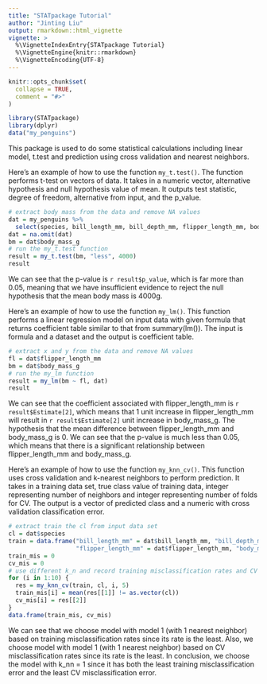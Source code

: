```yaml
---
title: "STATpackage Tutorial"
author: "Jinting Liu"
output: rmarkdown::html_vignette
vignette: >
  %\VignetteIndexEntry{STATpackage Tutorial}
  %\VignetteEngine{knitr::rmarkdown}
  %\VignetteEncoding{UTF-8}
---
```


```r
knitr::opts_chunk$set(
  collapse = TRUE,
  comment = "#>"
)
```

```r
library(STATpackage)
library(dplyr)
data("my_penguins")
```

This package is used to do some statistical calculations including linear model, t.test and prediction using
cross validation and nearest neighbors.

Here's an example of how to use the function `my_t.test()`.
The function performs t-test on vectors of data. It takes in a numeric vector, alternative hypothesis and null hypothesis value of mean. It outputs test statistic, degree of freedom, alternative from input, and the p_value.

```r
# extract body mass from the data and remove NA values
dat = my_penguins %>% 
  select(species, bill_length_mm, bill_depth_mm, flipper_length_mm, body_mass_g)
dat = na.omit(dat)
bm = dat$body_mass_g
# run the my_t.test function
result = my_t.test(bm, "less", 4000)
result
```

We can see that the p-value is `r result$p_value`, which is far more than 0.05, meaning that we have insufficient evidence to reject the null hypothesis that the mean body mass is 4000g.

Here's an example of how to use the function `my_lm()`.
This function performs a linear regression model on input data with given formula that returns coefficient table similar to that from summary(lm()). The input is formula and a dataset and the output is coefficient table.

```r
# extract x and y from the data and remove NA values
fl = dat$flipper_length_mm
bm = dat$body_mass_g
# run the my_lm function
result = my_lm(bm ~ fl, dat)
result
```

We can see that the coefficient associated with flipper_length_mm is `r result$Estimate[2]`, which means that 1 unit 
increase in flipper_length_mm will result in `r result$Estimate[2]` unit increase in body_mass_g. The hypothesis that the mean difference between flipper_length_mm and body_mass_g is 0. We can see that the p-value is much less than 0.05, which means that there is a significant relationship between flipper_length_mm and body_mass_g.

Here's an example of how to use the function `my_knn_cv()`.
This function uses cross validation and k-nearest neighbors to perform prediction. It takes in a training data set, true class value of training data, integer representing number of neighbors and integer representing number of folds for CV. The output is a vector of predicted class and a numeric with cross validation classification error.

```r
# extract train the cl from input data set
cl = dat$species
train = data.frame("bill_length_mm" = dat$bill_length_mm, "bill_depth_mm" = dat$bill_depth_mm,
                   "flipper_length_mm" = dat$flipper_length_mm, "body_mass_g" = dat$body_mass_g)
train_mis = 0
cv_mis = 0
# use different k_n and record training misclassification rates and CV misclassification rates
for (i in 1:10) {
  res = my_knn_cv(train, cl, i, 5)
  train_mis[i] = mean(res[[1]] != as.vector(cl))
  cv_mis[i] = res[[2]]
}
data.frame(train_mis, cv_mis)
```

We can see that we choose model with model 1 (with 1 nearest neighbor) based on training misclassification rates since its rate is the least. Also, we choose model with model 1 (with 1 nearest neighbor) based on CV misclassification rates since its rate is the least. In conclusion, we choose the model with k_nn = 1 since it has both the least training misclassification error and the least CV misclassification error.

